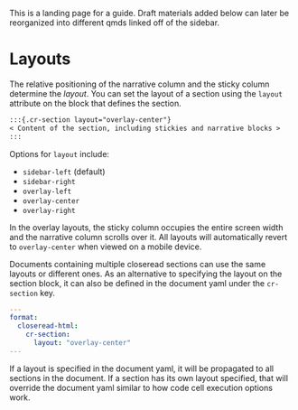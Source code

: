 

This is a landing page for a guide. Draft materials added below can later be reorganized into different qmds linked off of the sidebar.

# Layouts

The relative positioning of the narrative column and the sticky column determine the *layout*. You can set the layout of a section using the `layout` attribute on the block that defines the section.

```markdown
:::{.cr-section layout="overlay-center"}
< Content of the section, including stickies and narrative blocks >
:::
```
Options for `layout` include:

- `sidebar-left` (default)
- `sidebar-right`
- `overlay-left`
- `overlay-center`
- `overlay-right`

In the overlay layouts, the sticky column occupies the entire screen width and the narrative column scrolls over it. All layouts will automatically revert to `overlay-center` when viewed on a mobile device.

Documents containing multiple closeread sections can use the same layouts or different ones. As an alternative to specifying the layout on the section block, it can also be defined in the document yaml under the `cr-section` key.

```yml
---
format:
  closeread-html:
    cr-section:
      layout: "overlay-center"
---
```
If a layout is specified in the document yaml, it will be propagated to all sections in the document. If a section has its own layout specified, that will override the document yaml similar to how code cell execution options work.